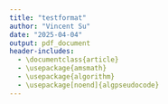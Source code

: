 ```yaml
---
title: "testformat"
author: "Vincent Su"
date: "2025-04-04"
output: pdf_document
header-includes:
  - \documentclass{article}
  - \usepackage{amsmath}
  - \usepackage{algorithm}
  - \usepackage[noend]{algpseudocode}
---
```


\makeatletter
\def\BState{\State\hskip-\ALG@thistlm}
\makeatother

\begin{document}
\begin{algorithm}
\caption{My algorithm}\label{euclid}
\begin{algorithmic}[1]
\Procedure{MyProcedure}{}
\State $\textit{stringlen} \gets \text{length of }\textit{string}$
\State $i \gets \textit{patlen}$
\BState \emph{top}:
\If {$i > \textit{stringlen}$} \Return false
\EndIf
\State $j \gets \textit{patlen}$
\BState \emph{loop}:
\If {$\textit{string}(i) = \textit{path}(j)$}
\State $j \gets j-1$.
\State $i \gets i-1$.
\State \textbf{goto} \emph{loop}.
\State \textbf{close};
\EndIf
\State $i \gets i+\max(\textit{delta}_1(\textit{string}(i)),\textit{delta}_2(j))$.
\State \textbf{goto} \emph{top}.
\EndProcedure
\end{algorithmic}
\end{algorithm}
\end{document} 